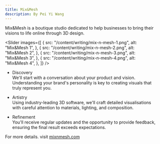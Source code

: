 ```yaml
---
title: Mix&Mesh
description: By Pei Yi Wang
---
```


Mix&Mesh is a boutique studio dedicated to help businesses to bring their visions to life online through 3D design.

<Slider
    images={[
        {
            src: "/content/writing/mix-n-mesh-1.png",
            alt: "Mix&Mesh 1",
        },
        {
            src: "/content/writing/mix-n-mesh-2.png",
            alt: "Mix&Mesh 2",
        },
        {
            src: "/content/writing/mix-n-mesh-3.png",
            alt: "Mix&Mesh 3",
        },
        {
            src: "/content/writing/mix-n-mesh-4.png",
            alt: "Mix&Mesh 4",
        },
    ]}
/>

-   Discovery\
    We'll start with a conversation about your product and vision. Understanding your brand's personality is key to creating visuals that truly represent you.

-   Artistry\
    Using industry-leading 3D software, we'll craft detailed visualisations with careful attention to materials, lighting, and composition.

-   Refinement\
    You'll receive regular updates and the opportunity to provide feedback, ensuring the final result exceeds expectations.

For more details. visit [mixnmesh.com](https://mixnmesh.com/)
